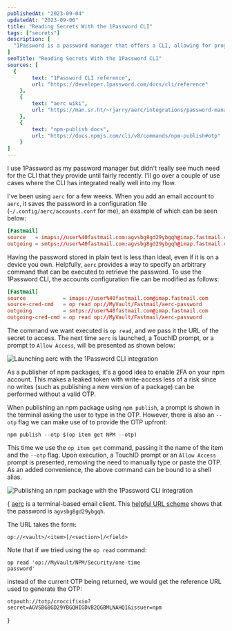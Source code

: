 ```yaml
---
publishedAt: "2023-09-04"
updatedAt: "2023-09-06"
title: "Reading Secrets With the 1Password CLI"
tags: ["secrets"]
description: [
  "1Password is a password manager that offers a CLI, allowing for programmatic retrieval of secrets."
]
seoTitle: "Reading Secrets With the 1Password CLI"
sources: [
  {
		text: "1Password CLI reference",
		url: "https://developer.1password.com/docs/cli/reference"
	},
	{
		text: "aerc wiki",
		url: "https://man.sr.ht/~rjarry/aerc/integrations/password-manager.md"
	},
	{
		text: "npm-publish docs",
		url: "https://docs.npmjs.com/cli/v8/commands/npm-publish#otp"
	}
]
---
```



I use 1Password as my password manager but didn't really see much need for the CLI that they provide until fairly recently. I'll go over a couple of use cases where the CLI has integrated really well into my flow.

<StepHeading text="Keeping Dot Files Password-Free" />

I've been using `aerc`<FootnoteTrigger index={1} /> for a few weeks. When you add an email account to `aerc`, it saves the password in a configuration file (`~/.config/aerc/accounts.conf` for me), an example of which can be seen below:

```toml
[Fastmail]
source   = imaps://user%40fastmail.com:agvsbg8gd29ybgqh@imap.fastmail.com
outgoing = smtps://user%40fastmail.com:agvsbg8gd29ybgqh@imap.fastmail.com
```

Having the password stored in plain text<FootnoteTrigger index={2} /> is less than ideal, even if it is on a device you own. Helpfully, `aerc` provides a way to specify an arbitrary command that can be executed to retrieve the password. To use the 1Password CLI, the accounts configuration file can be modified as follows:

```toml {3,5}
[Fastmail]
source            = imaps://user%40fastmail.com@imap.fastmail.com
source-cred-cmd   = op read op://MyVault/Fastmail/aerc-password
outgoing          = smtps://user%40fastmail.com@imap.fastmail.com
outgoing-cred-cmd = op read op://MyVault/Fastmail/aerc-password
```

The command we want executed is `op read`, and we pass it the URL<FootnoteTrigger index={3} /> of the secret to access. The next time `aerc` is launched, a TouchID prompt, or a prompt to `Allow Access`, will be presented as shown below:

<Image alt="Launching aerc with the 1Password CLI integration" src="aerc-1password.gif" />

<StepHeading text="Autofilling One-Time Passwords" />

As a publisher of npm packages, it's a good idea to enable 2FA on your npm account. This makes a leaked token with write-access less of a risk since no writes (such as publishing a new version of a package) can be performed without a valid OTP.

When publishing an npm package using `npm publish`, a prompt is shown in the terminal asking the user to type in the OTP. However, there is also an `--otp` flag we can make use of to provide the OTP upfront:

```
npm publish --otp $(op item get NPM --otp)
```

This time we use the `op item get` command<FootnoteTrigger index={4} />, passing it the name of the item and the `--otp` flag. Upon execution, a TouchID prompt or an `Allow Access` prompt is presented, removing the need to manually type or paste the OTP. As an added convenience, the above command can be bound to a shell alias.

<Image alt="Publishing an npm package with the 1Password CLI integration" src="npm-1password.gif" />

{<FootnoteList>
	<FootnoteListItem index={1}>
    <a href="https://aerc-mail.org/" rel="nofollow">aerc</a> is a terminal-based email client.
  </FootnoteListItem>
	<FootnoteListItem index={2}>
		This <a href="https://gist.github.com/ryanahamilton/2045007" rel="nofollow">helpful URL scheme</a> shows that the password is <code>agvsbg8gd29ybgqh</code>.
	</FootnoteListItem>
	<FootnoteListItem index={3} type="blocks">
		<p>The URL takes the form:</p>
		<pre><code>op://&lt;vault&gt;/&lt;item&gt;[/&lt;section&gt;]/&lt;field&gt;</code></pre>
	</FootnoteListItem>
	<FootnoteListItem index={4} type="blocks">
		<p>Note that if we tried using the <code>op read</code> command:</p>
		<pre><code>op read 'op://MyVault/NPM/Security/one-time password'</code></pre>
		<p>instead of the current OTP being returned, we would get the reference URL used to generate the OTP:</p>
		<pre><code>otpauth://totp/croccifixio?secret=AGVSBG8GD29YBGQHIGDVB2QGBMLNAHQ1&issuer=npm</code></pre>
	</FootnoteListItem>
</FootnoteList>}
